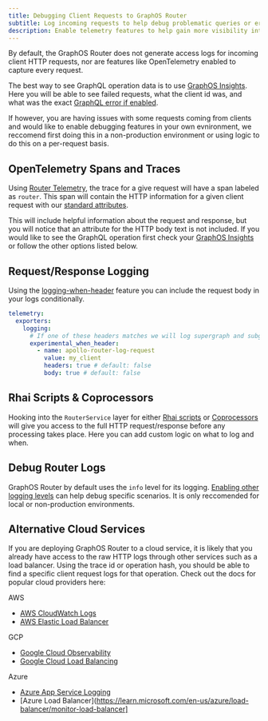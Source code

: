 ```yaml
---
title: Debugging Client Requests to GraphOS Router
subtitle: Log incoming requests to help debug problematic queries or errors
description: Enable telemetry features to help gain more visibility into incoming HTTP requests and help debug issues your clients may be having.
---
```


By default, the GraphOS Router does not generate access logs for incoming client HTTP requests, nor are features like OpenTelemetry enabled to capture every request.

The best way to see GraphQL operation data is to use [GraphOS Insights](https://www.apollographql.com/docs/graphos/platform/insights). Here you will be able to see failed requests, what the client id was, and what was the exact [GraphQL error if enabled](https://www.apollographql.com/docs/graphos/routing/graphos-reporting#errors).

If however, you are having issues with some requests coming from clients and would like to enable debugging features in your own evnironment, we reccomend first doing this in a non-production environment or using logic to do this on a per-request basis.

## OpenTelemetry Spans and Traces
Using [Router Telemetry](https://www.apollographql.com/docs/graphos/routing/observability/telemetry), the trace for a give request will have a span labeled as `router`. This span will contain the HTTP information for a given client request with our [standard attributes](https://www.apollographql.com/docs/graphos/reference/router/telemetry/instrumentation/standard-attributes#router).

This will include helpful information about the request and response, but you will notice that an attribute for the HTTP body text is not included. If you would like to see the GraphQL operation first check your [GraphOS Insights](https://www.apollographql.com/docs/graphos/platform/insights) or follow the other options listed below.

## Request/Response Logging
Using the [logging-when-header](https://www.apollographql.com/docs/graphos/reference/router/telemetry/log-exporters/overview#requestresponse-logging) feature you can include the request body in your logs conditionally.

```yaml title="router.yaml"
telemetry:
  exporters:
    logging:
      # If one of these headers matches we will log supergraph and subgraphs requests/responses
      experimental_when_header:
        - name: apollo-router-log-request
          value: my_client
          headers: true # default: false
          body: true # default: false
```

## Rhai Scripts & Coprocessors
Hooking into the `RouterService` layer for either [Rhai scripts](https://www.apollographql.com/docs/graphos/routing/customization/rhai) or [Coprocessors](https://www.apollographql.com/docs/graphos/routing/customization/coprocessor) will give you access to the full HTTP request/response before any processing takes place. Here you can add custom logic on what to log and when.

## Debug Router Logs
GraphOS Router by default uses the `info` level for its logging. [Enabling other logging levels](https://www.apollographql.com/docs/graphos/reference/router/telemetry/log-exporters/overview) can help debug specific scenarios. It is only reccomended for local or non-production environments.

## Alternative Cloud Services
If you are deploying GraphOS Router to a cloud service, it is likely that you already have access to the raw HTTP logs through other services such as a load balancer. Using the trace id or operation hash, you should be able to find a specific client request logs for that operation. Check out the docs for popular cloud providers here:

AWS
* [AWS CloudWatch Logs](https://docs.aws.amazon.com/AmazonCloudWatch/latest/logs/WhatIsCloudWatchLogs.html)
* [AWS Elastic Load Balancer](https://docs.aws.amazon.com/elasticloadbalancing/latest/application/load-balancer-access-logs.html)

GCP
* [Google Cloud Observability](https://cloud.google.com/logging/docs/log-analytics)
* [Google Cloud Load Balancing](https://cloud.google.com/load-balancing/docs/l7-internal/monitoring)

Azure
* [Azure App Service Logging](https://learn.microsoft.com/en-us/azure/app-service/troubleshoot-diagnostic-logs)
* [Azure Load Balancer](https://learn.microsoft.com/en-us/azure/load-balancer/monitor-load-balancer]
